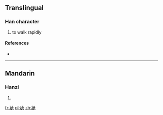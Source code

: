 ==Translingual==

===Han character===
{{Han char|rn=90|rad=爿|as=10|sn=14|four=2826<sub>7</sub>|canj=女一人戈口 (VMOIR)}}

# to walk rapidly

====References====
* {{Han ref|kx=0692.180|dkj=19792|dj=1105.080|hdz=42378.100|uh=7244|ud=29252|bh=E2C5|bd=58053}}

----

==Mandarin==

===Hanzi===
{{cmn-hanzi|pin=[[qiāng]] ([[qiang1]])|wg=ch'iang<sup>1</sup>}}

# {{defn|lang=cmn|sort=爿10}}

[[fr:牄]]
[[pl:牄]]
[[zh:牄]]